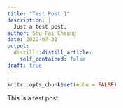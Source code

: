 ```yaml
---
title: "Test Post 1"
description: |
  Just a test post.
author: Shu Fai Cheung
date: 2022-07-31
output:
  distill::distill_article:
    self_contained: false
draft: true
---
```



```r
knitr::opts_chunk$set(echo = FALSE)
```

This is a test post.